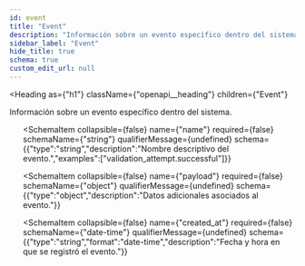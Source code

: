 ```yaml
---
id: event
title: "Event"
description: "Información sobre un evento específico dentro del sistema."
sidebar_label: "Event"
hide_title: true
schema: true
custom_edit_url: null
---
```



<Heading
  as={"h1"}
  className={"openapi__heading"}
  children={"Event"}
>
</Heading>



Información sobre un evento específico dentro del sistema.

<ul>
  <SchemaItem
    collapsible={false}
    name={"id"}
    required={false}
    schemaName={"string"}
    qualifierMessage={undefined}
    schema={{"type":"string","description":"Identificador único del evento."}}
  >
    
  </SchemaItem><SchemaItem
    collapsible={false}
    name={"name"}
    required={false}
    schemaName={"string"}
    qualifierMessage={undefined}
    schema={{"type":"string","description":"Nombre descriptivo del evento.","examples":["validation_attempt.successful"]}}
  >
    
  </SchemaItem><SchemaItem
    collapsible={false}
    name={"payload"}
    required={false}
    schemaName={"object"}
    qualifierMessage={undefined}
    schema={{"type":"object","description":"Datos adicionales asociados al evento."}}
  >
    
  </SchemaItem><SchemaItem
    collapsible={false}
    name={"created_at"}
    required={false}
    schemaName={"date-time"}
    qualifierMessage={undefined}
    schema={{"type":"string","format":"date-time","description":"Fecha y hora en que se registró el evento."}}
  >
    
  </SchemaItem>
</ul>
            